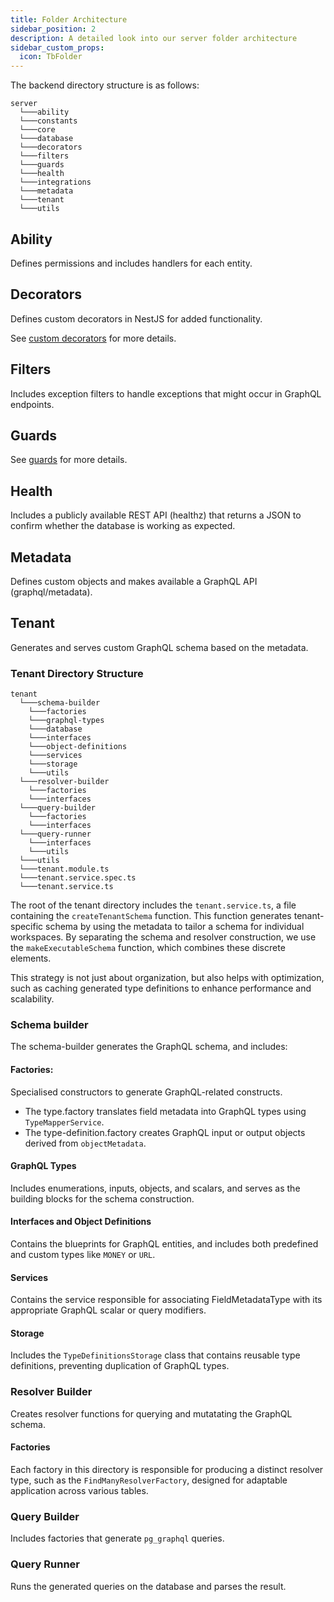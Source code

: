 ```yaml
---
title: Folder Architecture
sidebar_position: 2
description: A detailed look into our server folder architecture
sidebar_custom_props:
  icon: TbFolder
---
```



The backend directory structure is as follows:

```
server
  └───ability
  └───constants 
  └───core
  └───database
  └───decorators
  └───filters
  └───guards
  └───health
  └───integrations
  └───metadata
  └───tenant
  └───utils
```

## Ability

Defines permissions and includes handlers for each entity.

## Decorators 

Defines custom decorators in NestJS for added functionality. 

See [custom decorators](https://docs.nestjs.com/custom-decorators) for more details.

## Filters

Includes exception filters to handle exceptions that might occur in GraphQL endpoints. 

## Guards

See [guards](https://docs.nestjs.com/guards) for more details. 

## Health

Includes a publicly available REST API (healthz) that returns a JSON to confirm whether the database is working as expected.

## Metadata

Defines custom objects and makes available a GraphQL API (graphql/metadata).

## Tenant

Generates and serves custom GraphQL schema based on the metadata. 

### Tenant Directory Structure 

```
tenant
  └───schema-builder
    └───factories 
    └───graphql-types
    └───database
    └───interfaces
    └───object-definitions
    └───services
    └───storage
    └───utils
  └───resolver-builder
    └───factories
    └───interfaces
  └───query-builder
    └───factories
    └───interfaces
  └───query-runner
    └───interfaces
    └───utils 
  └───utils 
  └───tenant.module.ts   
  └───tenant.service.spec.ts  
  └───tenant.service.ts      
```


The root of the tenant directory includes the `tenant.service.ts`, a file containing the `createTenantSchema` function. This function generates tenant-specific schema by using the metadata to tailor a schema for individual workspaces. By separating the schema and resolver construction, we use the `makeExecutableSchema` function, which combines these discrete elements. 

This strategy is not just about organization, but also helps with optimization, such as caching generated type definitions to enhance performance and scalability.

### Schema builder

The schema-builder generates the GraphQL schema, and includes:  

#### Factories: 

Specialised constructors to generate GraphQL-related constructs.  
- The type.factory translates field metadata into GraphQL types using `TypeMapperService`.
- The type-definition.factory creates GraphQL input or output objects derived from `objectMetadata`.

#### GraphQL Types

Includes enumerations, inputs, objects, and scalars, and serves as the building blocks for the schema construction.

#### Interfaces and Object Definitions

Contains the blueprints for GraphQL entities, and includes both predefined and custom types like `MONEY` or `URL`.

#### Services

Contains the service responsible for associating FieldMetadataType with its appropriate GraphQL scalar or query modifiers.

#### Storage 

Includes the `TypeDefinitionsStorage` class that contains reusable type definitions, preventing duplication of GraphQL types.

### Resolver Builder 

Creates resolver functions for querying and mutatating the GraphQL schema. 

#### Factories

Each factory in this directory is responsible for producing a distinct resolver type, such as the `FindManyResolverFactory`, designed for adaptable application across various tables.

### Query Builder 

Includes factories that generate `pg_graphql` queries. 

### Query Runner 

Runs the generated queries on the database and parses the result.